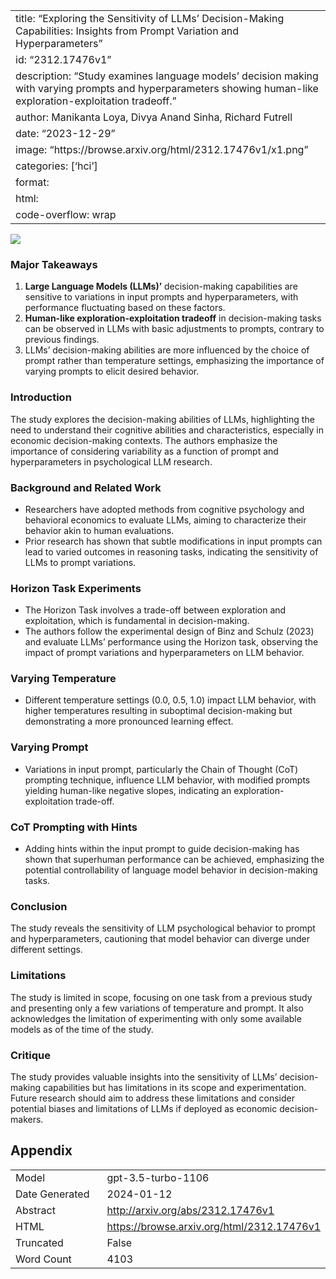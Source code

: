
---
title: "Exploring the Sensitivity of LLMs' Decision-Making Capabilities: Insights from Prompt Variation and Hyperparameters"
id: "2312.17476v1"
description: "Study examines language models' decision making with varying prompts and hyperparameters showing human-like exploration-exploitation tradeoff."
author: Manikanta Loya, Divya Anand Sinha, Richard Futrell
date: "2023-12-29"
image: "https://browse.arxiv.org/html/2312.17476v1/x1.png"
categories: ['hci']
format:
  html:
    code-overflow: wrap
---

![](https://browse.arxiv.org/html/2312.17476v1/x1.png)

### Major Takeaways
1. **Large Language Models (LLMs)'** decision-making capabilities are sensitive to variations in input prompts and hyperparameters, with performance fluctuating based on these factors.
2. **Human-like exploration-exploitation tradeoff** in decision-making tasks can be observed in LLMs with basic adjustments to prompts, contrary to previous findings.
3. LLMs' decision-making abilities are more influenced by the choice of prompt rather than temperature settings, emphasizing the importance of varying prompts to elicit desired behavior.

### Introduction
The study explores the decision-making abilities of LLMs, highlighting the need to understand their cognitive abilities and characteristics, especially in economic decision-making contexts. The authors emphasize the importance of considering variability as a function of prompt and hyperparameters in psychological LLM research.

### Background and Related Work
- Researchers have adopted methods from cognitive psychology and behavioral economics to evaluate LLMs, aiming to characterize their behavior akin to human evaluations.
- Prior research has shown that subtle modifications in input prompts can lead to varied outcomes in reasoning tasks, indicating the sensitivity of LLMs to prompt variations.

### Horizon Task Experiments
- The Horizon Task involves a trade-off between exploration and exploitation, which is fundamental in decision-making.
- The authors follow the experimental design of Binz and Schulz (2023) and evaluate LLMs' performance using the Horizon task, observing the impact of prompt variations and hyperparameters on LLM behavior.

### Varying Temperature
- Different temperature settings (0.0, 0.5, 1.0) impact LLM behavior, with higher temperatures resulting in suboptimal decision-making but demonstrating a more pronounced learning effect.

### Varying Prompt
- Variations in input prompt, particularly the Chain of Thought (CoT) prompting technique, influence LLM behavior, with modified prompts yielding human-like negative slopes, indicating an exploration-exploitation trade-off.

### CoT Prompting with Hints
- Adding hints within the input prompt to guide decision-making has shown that superhuman performance can be achieved, emphasizing the potential controllability of language model behavior in decision-making tasks.

### Conclusion
The study reveals the sensitivity of LLM psychological behavior to prompt and hyperparameters, cautioning that model behavior can diverge under different settings.

### Limitations
The study is limited in scope, focusing on one task from a previous study and presenting only a few variations of temperature and prompt. It also acknowledges the limitation of experimenting with only some available models as of the time of the study.

### Critique
The study provides valuable insights into the sensitivity of LLMs' decision-making capabilities but has limitations in its scope and experimentation. Future research should aim to address these limitations and consider potential biases and limitations of LLMs if deployed as economic decision-makers.

## Appendix

|          |          |
|----------|----------|
| Model     | gpt-3.5-turbo-1106       |
| Date Generated     | 2024-01-12       |
| Abstract | [http://arxiv.org/abs/2312.17476v1](http://arxiv.org/abs/2312.17476v1)        |
| HTML     | [https://browse.arxiv.org/html/2312.17476v1](https://browse.arxiv.org/html/2312.17476v1)       |
| Truncated       | False       |
| Word Count       | 4103       |